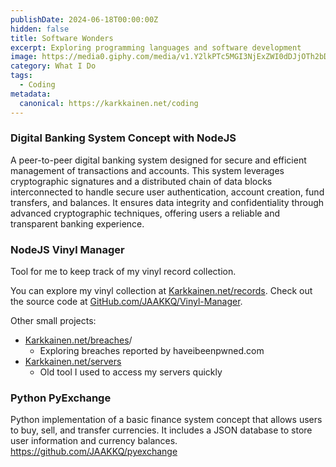 ```yaml
---
publishDate: 2024-06-18T00:00:00Z
hidden: false
title: Software Wonders
excerpt: Exploring programming languages and software development
image: https://media0.giphy.com/media/v1.Y2lkPTc5MGI3NjExZWI0dDJjOTh2bDMwNWlhNjloM2YwY3Bpa2JqcmdsajRiYXhkbDFobyZlcD12MV9pbnRlcm5hbF9naWZfYnlfaWQmY3Q9Zw/l4JyOBy881wwYH18A/giphy.webp
category: What I Do
tags:
  - Coding
metadata:
  canonical: https://karkkainen.net/coding
---
```


### Digital Banking System Concept with NodeJS

A peer-to-peer digital banking system designed for secure and efficient management of transactions and accounts. This system leverages cryptographic signatures and a distributed chain of data blocks interconnected to handle secure user authentication, account creation, fund transfers, and balances. It ensures data integrity and confidentiality through advanced cryptographic techniques, offering users a reliable and transparent banking experience.

### NodeJS Vinyl Manager

Tool for me to keep track of my vinyl record collection.

You can explore my vinyl collection at
[Karkkainen.net/records](/records/index.html).
Check out the source code at [GitHub.com/JAAKKQ/Vinyl-Manager](https://github.com/JAAKKQ/Vinyl-Manager).

Other small projects:

- [Karkkainen.net/breaches](/breaches/index.html)/
  - Exploring breaches reported by haveibeenpwned.com
- [Karkkainen.net/servers](/servers/index.html)
  - Old tool I used to access my servers quickly

### Python PyExchange

Python implementation of a basic finance system concept that allows users to buy, sell, and transfer currencies. It includes a JSON database to store user information and currency balances.
https://github.com/JAAKKQ/pyexchange
